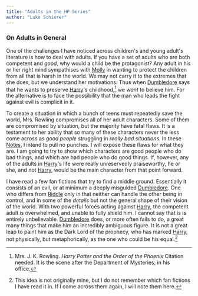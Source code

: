 ```yaml
---
title: "Adults in the HP Series"
author: "Luke Schierer"
---
```


### On Adults in General

One of the challenges I have noticed across children's and young adult's
literature is how to deal with adults.  If you have a set of adults who are both
competent and *good*, why would a child be the protagonist?  Any adult in his or
her right mind sympathises with [Molly] in wanting to protect the children from
all that is harsh in the world.  We may not carry it to the extremes that she
does, but we understand her motivations.  Thus when [Dumbledore] says that
he wants to preserve [Harry]'s childhood,[^210521-7] we *want* to believe
him.  For the alternative is to face the possibility that the man who leads the
fight against evil is complicit in it.

To create a situation in which a bunch of teens must repeatedly save the world,
Mrs. Rowling compromises all of her adult characters.  Some of them are
compromised by situation, but the majority have fatal flaws.  It is a testament
to her ability that so many of these characters never the less come across as
*good people* struggling in *really bad situations.*  In these [Notes], I
intend to pull no punches.  I will expose these flaws for what they are.  I am
going to try to show which characters are good people who do bad things, and
which are bad people who do good things. If, however, any of the adults in
[Harry]'s life were really unreservedly praiseworthy, he or she, and not
[Harry], would be the main character from that point forward.

I have read a few fan fictions that try to find a middle ground.  Essentially it
consists of an evil, or at minimum a deeply misguided [Dumbledore].  One who
differs from [Riddle] only in that neither can handle the other being in
control, and in some of the *details* but not the general shape of their vision
of the world.  With two powerful forces acting against [Harry], the competent
adult is overwhelmed, and unable to fully shield him.  I cannot say that is is
entirely unbelievable.  [Dumbledore] does, or more often fails to do, a great
many things that make him an incredibly ambiguous figure.  It is not a great
leap to paint him as the Dark Lord of the prophecy, who has marked [Harry],
not physically, but metaphorically, as the one who could be his equal.[^210521-8]

[Molly]: <../prewett/molly>

[Harry]: <../potter/harry_james>

[Dumbledore]: <../dumbledore/albus_percival_wulfric_brian>

[Riddle]: <../riddle/tom_marvolo>

[Notes]: </harrypedia>

[^210521-8]: This idea is not originally mine, but I do not remember which
    fan fictions I have read it in.  If I come across them again, I will note
    them here.

[^210521-7]: Mrs. J. K. Rowling. _Harry Potter and the Order of the Phoenix_
    Citation needed.  It is the scene after the Department of Mysteries, in his
    office.


